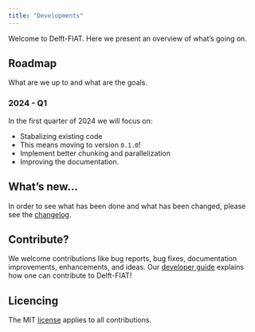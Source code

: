 ```yaml
---
title: "Developments"
---
```


Welcome to Delft-FIAT. Here we present an overview of what's going on.

## Roadmap
What are we up to and what are the goals.

### 2024 - Q1
In the first quarter of 2024 we will focus on:

- Stabalizing existing code
- This means moving to version `0.1.0`!
- Implement better chunking and parallelization
- Improving the documentation.

## What's new...
In order to see what has been done and what has been changed, please see the [changelog](../changelog.qmd).

## Contribute?
We welcome contributions like bug reports, bug fixes, documentation improvements, enhancements, and ideas.
Our [developer guide](guide.qmd) explains how one can contribute to Delft-FIAT!

## Licencing
The MIT [license](https://github.com/Deltares/Delft-FIAT/blob/master/LICENSE) applies to all contributions.
